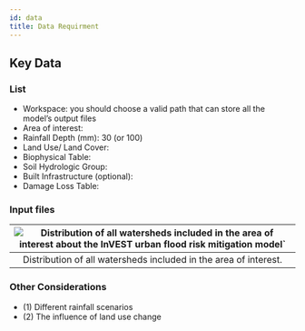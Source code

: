 ```yaml
---
id: data
title: Data Requirment
---
```


## Key Data

### List

- Workspace: you should choose a valid path that can store all the model’s output files
- Area of interest: 
- Rainfall Depth (mm): 30 (or 100) 
- Land Use/ Land Cover: 
- Biophysical Table: 
- Soil Hydrologic Group:
- Built Infrastructure (optional):
- Damage Loss Table:

### Input files

|![Distribution of all watersheds included in the area of interest about the InVEST urban flood risk mitigation model`](../../static/img/ufrm-input-watersheds-of-study-region.png)|
|:--:|
| Distribution of all watersheds included in the area of interest. |



### Other Considerations

- (1) Different rainfall scenarios
- (2) The influence of land use change

